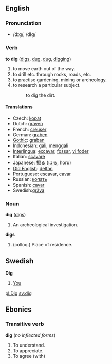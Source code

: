 == English ==
=== Pronunciation ===
*/dɪg/, /dIg/

=== Verb ===
'''to dig''' ([[digs]], [[dug]], [[dug]], [[digging]])

# to move earth out of the way.
# to drill etc. through rocks, roads, etc.
# to practise gardening, mining or archeology.
# to research a particular subject.
#: to dig the dirt.

==== Translations ====
*Czech: [[kopat]]
*Dutch: [[graven]]
*French: [[creuser]]
*German: [[graben]]
*[[Gothic]]: [[graban]]
*Indonesian: [[gali]], [[gali|menggali]] 
*[[Interlingua]]: [[excavar]], [[fossar]], [[vi foder]]
*Italian: [[scavare]]
*Japanese: [[掘る]] ([[ほる]], horu)
*[[Old English]]: [[delfan]]
*Portuguese: [[escavar]], [[cavar]]
*Russian: [[копать]]
*Spanish: [[cavar]]
*Swedish:[[gräva]]

=== Noun ===
'''dig''' ([[digs]])

# An archeological investigation.

'''digs'''

# (colloq.) Place of residence.

== Swedish ==

'''Dig'''

# [[You]]

[[pl:Dig]]
[[sv:dig]]

==Ebonics==
===Transitive verb===
'''dig''' (''no inflected forms'')
#To understand.
#To appreciate.
#To agree (with)